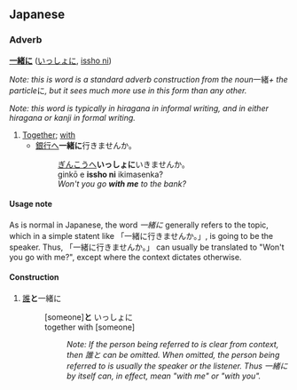 == Japanese ==
=== Adverb ===
'''[[一緒]]に''' ([[いっしょに]], [[issho ni]])

''Note: this is word is a standard adverb construction from the noun ''一緒'' + the particle ''に'', but it sees much more use in this form than any other.''

''Note: this word is typically in hiragana in informal writing, and in either hiragana or kanji in formal writing.''

# [[Together]]; [[with]]
#* [[銀行]]へ'''一緒に'''行きませんか。
#*: [[ぎんこう]]へ'''いっしょに'''いきませんか。
#*: ginkō e '''issho ni''' ikimasenka?
#*: ''Won't you go '''with me''' to the bank?''

==== Usage note ====
As is normal in Japanese, the word ''一緒に'' generally refers to the topic, which in a simple statent like 「一緒に行きませんか。」, is going to be the speaker.  Thus, 「一緒に行きませんか。」 can usually be translated to "Won't you go with me?", except where the context dictates otherwise.

{{sectstub}}

==== Construction ====

# [[誰]]'''と'''一緒に
#: [someone]'''と''' いっしょに
#: together with [someone]
#:: ''Note: If the person being referred to is clear from context, then 誰と can be omitted.  When omitted, the person being referred to is usually the speaker or the listener.  Thus 一緒に by itself can, in effect, mean "with me" or "with you".''
